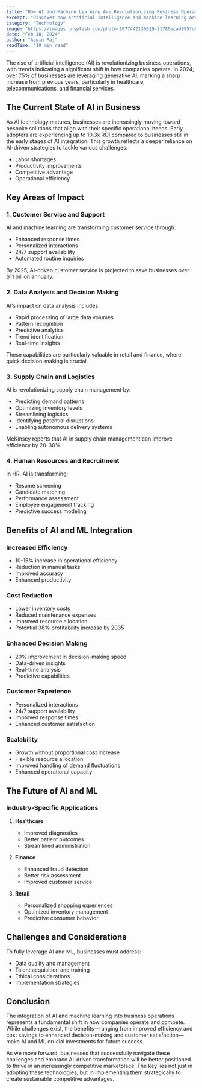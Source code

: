```yaml
---
title: "How AI and Machine Learning Are Revolutionizing Business Operations in 2024"
excerpt: "Discover how artificial intelligence and machine learning are transforming businesses across industries, from customer service to supply chain management, and what this means for the future of operations."
category: "Technology"
image: "https://images.unsplash.com/photo-1677442136019-21780ecad995?q=80&w=2070&auto=format&fit=crop"
date: "Feb 18, 2024"
author: "Aswin Raj"
readTime: "10 min read"
---
```


The rise of artificial intelligence (AI) is revolutionizing business operations, with trends indicating a significant shift in how companies operate. In 2024, over 75% of businesses are leveraging generative AI, marking a sharp increase from previous years, particularly in healthcare, telecommunications, and financial services.

## The Current State of AI in Business

As AI technology matures, businesses are increasingly moving toward bespoke solutions that align with their specific operational needs. Early adopters are experiencing up to 10.3x ROI compared to businesses still in the early stages of AI integration. This growth reflects a deeper reliance on AI-driven strategies to tackle various challenges:

- Labor shortages
- Productivity improvements
- Competitive advantage
- Operational efficiency

## Key Areas of Impact

### 1. Customer Service and Support

AI and machine learning are transforming customer service through:
- Enhanced response times
- Personalized interactions
- 24/7 support availability
- Automated routine inquiries

By 2025, AI-driven customer service is projected to save businesses over $11 billion annually.

### 2. Data Analysis and Decision Making

AI's impact on data analysis includes:
- Rapid processing of large data volumes
- Pattern recognition
- Predictive analytics
- Trend identification
- Real-time insights

These capabilities are particularly valuable in retail and finance, where quick decision-making is crucial.

### 3. Supply Chain and Logistics

AI is revolutionizing supply chain management by:
- Predicting demand patterns
- Optimizing inventory levels
- Streamlining logistics
- Identifying potential disruptions
- Enabling autonomous delivery systems

McKinsey reports that AI in supply chain management can improve efficiency by 20-30%.

### 4. Human Resources and Recruitment

In HR, AI is transforming:
- Resume screening
- Candidate matching
- Performance assessment
- Employee engagement tracking
- Predictive success modeling

## Benefits of AI and ML Integration

### Increased Efficiency

- 10-15% increase in operational efficiency
- Reduction in manual tasks
- Improved accuracy
- Enhanced productivity

### Cost Reduction

- Lower inventory costs
- Reduced maintenance expenses
- Improved resource allocation
- Potential 38% profitability increase by 2035

### Enhanced Decision Making

- 20% improvement in decision-making speed
- Data-driven insights
- Real-time analysis
- Predictive capabilities

### Customer Experience

- Personalized interactions
- 24/7 support availability
- Improved response times
- Enhanced customer satisfaction

### Scalability

- Growth without proportional cost increase
- Flexible resource allocation
- Improved handling of demand fluctuations
- Enhanced operational capacity

## The Future of AI and ML

### Industry-Specific Applications

1. **Healthcare**
   - Improved diagnostics
   - Better patient outcomes
   - Streamlined administration

2. **Finance**
   - Enhanced fraud detection
   - Better risk assessment
   - Improved customer service

3. **Retail**
   - Personalized shopping experiences
   - Optimized inventory management
   - Predictive consumer behavior

## Challenges and Considerations

To fully leverage AI and ML, businesses must address:
- Data quality and management
- Talent acquisition and training
- Ethical considerations
- Implementation strategies

## Conclusion

The integration of AI and machine learning into business operations represents a fundamental shift in how companies operate and compete. While challenges exist, the benefits—ranging from improved efficiency and cost savings to enhanced decision-making and customer satisfaction—make AI and ML crucial investments for future success.

As we move forward, businesses that successfully navigate these challenges and embrace AI-driven transformation will be better positioned to thrive in an increasingly competitive marketplace. The key lies not just in adopting these technologies, but in implementing them strategically to create sustainable competitive advantages. 
